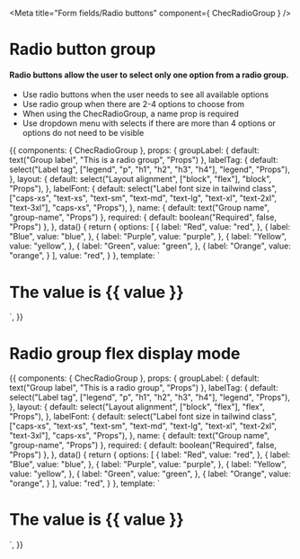 
<Meta title="Form fields/Radio buttons" component={ ChecRadioGroup } />

# Radio button group

#### Radio buttons allow the user to select only one option from a radio group.
- Use radio buttons when the user needs to see all available options
- Use radio group when there are 2-4 options to choose from
- When using the ChecRadioGroup, a name prop is required
- Use dropdown menu with selects if there are more than 4 options or options do not need to be visible

<Props of={ChecRadioGroup} />

<Preview>
  <Story name="Radio group">
    {{
      components: { ChecRadioGroup },
      props: {
        groupLabel: {
          default: text("Group label", "This is a radio group", "Props")
        },
        labelTag: {
          default: select("Label tag", ["legend", "p", "h1", "h2", "h3", "h4"], "legend", "Props"),
        },
        layout: {
          default: select("Layout alignment", ["block", "flex"], "block", "Props"),
        },
        labelFont: {
          default: select("Label font size in tailwind class", ["caps-xs", "text-xs", "text-sm", "text-md", "text-lg", "text-xl", "text-2xl", "text-3xl"], "caps-xs", "Props"),
        },
        name: {
          default: text("Group name", "group-name", "Props")
        },
        required: {
          default: boolean("Required", false, "Props")
        },
      },
      data() {
        return {
          options: [
            {
              label: "Red",
              value: "red",
            },
            {
              label: "Blue",
              value: "blue",
            },
            {
              label: "Purple",
              value: "purple",
            },
            {
              label: "Yellow",
              value: "yellow",
            },
            {
              label: "Green",
              value: "green",
            },
            {
              label: "Orange",
              value: "orange",
            }
          ],
          value: "red",
        }
      },
      template: `
      <div class="py-16 font-lato flex flex-col items-center bg-gray-100">
        <h1 class="pb-8">The value is <span class="font-bold">{{ value }}</span></h1>
        <ChecRadioGroup
          v-model="value"
          :name="name"
          :required="required"
          :options="options"
          :group-label="groupLabel"
          :label-font="labelFont"
          :label-tag="labelTag"
          :layout="layout"
        />
      </div>`,
    }}
  </Story>
</Preview>

# Radio group flex display mode

<Preview>
  <Story name="Radio group flex display mode">
    {{
      components: { ChecRadioGroup },
      props: {
        groupLabel: {
          default: text("Group label", "This is a radio group", "Props")
        },
        labelTag: {
          default: select("Label tag", ["legend", "p", "h1", "h2", "h3", "h4"], "legend", "Props"),
        },
        layout: {
          default: select("Layout alignment", ["block", "flex"], "flex", "Props"),
        },
        labelFont: {
          default: select("Label font size in tailwind class", ["caps-xs", "text-xs", "text-sm", "text-md", "text-lg", "text-xl", "text-2xl", "text-3xl"], "caps-xs", "Props"),
        },
        name: {
          default: text("Group name", "group-name", "Props")
        },
        required: {
          default: boolean("Required", false, "Props")
        },
      },
      data() {
        return {
          options: [
            {
              label: "Red",
              value: "red",
            },
            {
              label: "Blue",
              value: "blue",
            },
            {
              label: "Purple",
              value: "purple",
            },
            {
              label: "Yellow",
              value: "yellow",
            },
            {
              label: "Green",
              value: "green",
            },
            {
              label: "Orange",
              value: "orange",
            }
          ],
          value: "red",
        }
      },
      template: `
      <div class="py-16 font-lato flex flex-col items-center bg-gray-100">
        <h1 class="pb-8">The value is <span class="font-bold">{{ value }}</span></h1>
        <ChecRadioGroup
          v-model="value"
          :name="name"
          :required="required"
          :options="options"
          :group-label="groupLabel"
          :label-font="labelFont"
          :label-tag="labelTag"
          :layout="layout"
        />
      </div>`,
    }}
  </Story>
</Preview>
